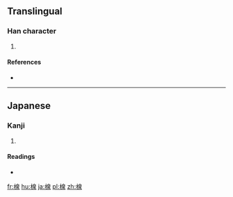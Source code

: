 ==Translingual==

===Han character===
{{Han char|rn=75|rad=木|as=09|sn=13|four=|canj=DHAE}}

# {{defn|Han|sort=木09}}

====References====
* {{Han ref|kx=0542.191|dkj=15214|dj=0930.210|hdz=21251.131|uh=697E|ud=27006}}

----

==Japanese==

===Kanji===
{{ja-kanji|grade=|rs=木09}}

# {{defn|lang=ja|sort=木09}}

====Readings====
* {{ja-readings|on=|kun=[[はぞう]] (hazou), [[はんぞう]] (hanzou)}}

[[fr:楾]]
[[hu:楾]]
[[ja:楾]]
[[pl:楾]]
[[zh:楾]]